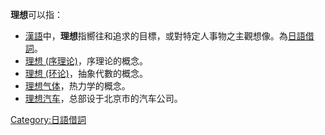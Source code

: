 '''理想'''可以指：

* [[漢語|漢語]]中，'''理想'''指嚮往和追求的目標，或對特定人事物之主觀想像。為[[日語借詞|日語借詞]]。
* [[理想_(序理论)|理想 (序理论)]]，序理论的概念。
* [[理想_(环论)|理想 (环论)]]，抽象代數的概念。
* [[理想气体|理想气体]]，热力学的概念。
* [[理想汽车|理想汽车]]，总部设于北京市的汽车公司。

{{disambig|Cat=二字作品消歧义}}

[[Category:日語借詞|Category:日語借詞]]